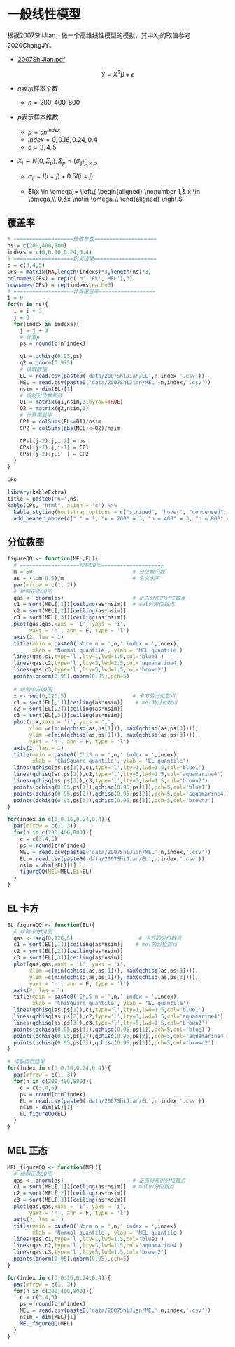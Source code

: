 # 一般线性模型
根据2007ShiJian，做一个高维线性模型的模拟，其中$X_{ij}$的取值参考2020ChangJY。

- [2007ShiJian.pdf](https://tang-jay.github.io/resources/HighDimen/2.pdf)



$$Y = X^\mathsf{T}\beta + \epsilon$$

- $n$表示样本个数
  - $n = 200,400,800$
- $p$表示样本维数
  - $p=cn^{index}$
  - $index=0,0.16,0.24,0.4$
  - $c = 3,4,5$

- $X_i \sim N(0,\Sigma_{p}), \Sigma_{p}=(\sigma_{ij})_{p \times p}$

  - $\sigma_{ij}=I(i=j)+0.5I(i \neq j)$

  - $I(x \in \omega)=
\left\{
\begin{aligned}
\nonumber
1,& x \in \omega,\\
0,&x \notin \omega.\\
\end{aligned}
\right.$

## 覆盖率


```r
# ===================修改参数====================
ns = c(200,400,800)
indexs = c(0,0.16,0.24,0.4)
# ===================定义结果====================
c = c(3,4,5)
CPs = matrix(NA,length(indexs)*3,length(ns)*3)
colnames(CPs) = rep(c('p','EL','MEL'),3)
rownames(CPs) = rep(indexs,each=3)
# ===================计算覆盖率==================
i = 0
for(n in ns){
  i = i + 3
  j = 0
  for(index in indexs){
    j = j + 3
    # 计算p
    ps = round(c*n^index)

    q1 = qchisq(0.95,ps)
    q2 = qnorm(0.975)
    # 读取数据
    EL = read.csv(paste0('data/2007ShiJian/EL',n,index,'.csv'))
    MEL = read.csv(paste0('data/2007ShiJian/MEL',n,index,'.csv'))
    nsim = dim(EL)[1]
    # 编制分位数矩阵
    Q1 = matrix(q1,nsim,3,byrow=TRUE)
    Q2 = matrix(q2,nsim,3)
    # 计算覆盖率
    CP1 = colSums(EL<=Q1)/nsim
    CP2 = colSums(abs(MEL)<=Q2)/nsim

    CPs[(j-2):j,i-2] = ps
    CPs[(j-2):j,i-1] = CP1
    CPs[(j-2):j,i  ] = CP2
  }
}

CPs
```

```r
library(kableExtra)
title = paste0('n=',ns)
kable(CPs, "html", align = 'c') %>%
  kable_styling(bootstrap_options = c("striped", "hover", "condensed", "responsive"), full_width = F) %>%
  add_header_above(c(" " = 1, "n = 200" = 3, "n = 400" = 3, "n = 800" = 3))
```
## 分位数图

```r
figureQQ <- function(MEL,EL){
  # ===================绘制QQ图====================
  m = 50                                # 分位数个数
  as = (1:m-0.5)/m                      # 名义水平
  par(mfrow = c(1, 2))
  # 绘制正态QQ图
  qas <- qnorm(as)                      # 正态分布的分位数点
  c1 = sort(MEL[,1])[ceiling(as*nsim)]  # mel的分位数点
  c2 = sort(MEL[,2])[ceiling(as*nsim)]
  c3 = sort(MEL[,3])[ceiling(as*nsim)]
  plot(qas,qas,xaxs = 'i', yaxs = 'i',
       yaxt = 'n', ann = F, type = 'l')
  axis(2, las = 1)
  title(main = paste0('Norm n = ',n,' index = ',index),
        xlab = 'Normal quantile', ylab = 'MEL quantile')
  lines(qas,c1,type='l',lty=1,lwd=1.5,col='blue1')
  lines(qas,c2,type='l',lty=3,lwd=1.5,col='aquamarine4')
  lines(qas,c3,type='l',lty=5,lwd=1.5,col='brown2')
  points(qnorm(0.95),qnorm(0.95),pch=5)
  
  # 绘制卡方QQ图
  x <- seq(0,120,5)                     # 卡方的分位数点
  c1 = sort(EL[,1])[ceiling(as*nsim)]    # mel的分位数点
  c2 = sort(EL[,2])[ceiling(as*nsim)]
  c3 = sort(EL[,3])[ceiling(as*nsim)]
  plot(x,x,xaxs = 'i', yaxs = 'i',
       xlim =c(min(qchisq(as,ps[1])), max(qchisq(as,ps[3]))),
       ylim =c(min(qchisq(as,ps[1])), max(qchisq(as,ps[3]))),
       yaxt = 'n', ann = F, type = 'l')
  axis(2, las = 1)
  title(main = paste0('ChiS n = ',n,' index = ',index),
        xlab = 'ChiSquare quantile', ylab = 'EL quantile')
  lines(qchisq(as,ps[1]),c1,type='l',lty=1,lwd=1.5,col='blue1')
  lines(qchisq(as,ps[2]),c2,type='l',lty=3,lwd=1.5,col='aquamarine4')
  lines(qchisq(as,ps[3]),c3,type='l',lty=5,lwd=1.5,col='brown2')
  points(qchisq(0.95,ps[1]),qchisq(0.95,ps[1]),pch=5,col='blue1')
  points(qchisq(0.95,ps[2]),qchisq(0.95,ps[2]),pch=5,col='aquamarine4')
  points(qchisq(0.95,ps[3]),qchisq(0.95,ps[3]),pch=5,col='brown2')
}
```

```r
for(index in c(0,0.16,0.24,0.4)){
  par(mfrow = c(1, 3))
  for(n in c(200,400,800)){
    c = c(3,4,5)
    ps = round(c*n^index)
    MEL = read.csv(paste0('data/2007ShiJian/MEL',n,index,'.csv'))
    EL = read.csv(paste0('data/2007ShiJian/EL',n,index,'.csv'))
    nsim = dim(MEL)[1]
    figureQQ(MEL=MEL,EL=EL)
  }
}
```



## EL 卡方
```r
EL_figureQQ <- function(EL){
  # 绘制卡方QQ图
  qas <- seq(0,120,5)                     # 卡方的分位数点
  c1 = sort(EL[,1])[ceiling(as*nsim)]    # mel的分位数点
  c2 = sort(EL[,2])[ceiling(as*nsim)]
  c3 = sort(EL[,3])[ceiling(as*nsim)]
  plot(qas,qas,xaxs = 'i', yaxs = 'i',
       xlim =c(min(qchisq(as,ps[1])), max(qchisq(as,ps[3]))),
       ylim =c(min(qchisq(as,ps[1])), max(qchisq(as,ps[3]))),
       yaxt = 'n', ann = F, type = 'l')
  axis(2, las = 1)
  title(main = paste0('ChiS n = ',n,' index = ',index),
        xlab = 'ChiSquare quantile', ylab = 'EL quantile')
  lines(qchisq(as,ps[1]),c1,type='l',lty=1,lwd=1.5,col='blue1')
  lines(qchisq(as,ps[2]),c2,type='l',lty=3,lwd=1.5,col='aquamarine4')
  lines(qchisq(as,ps[3]),c3,type='l',lty=5,lwd=1.5,col='brown2')
  points(qchisq(0.95,ps[1]),qchisq(0.95,ps[1]),pch=5,col='blue1')
  points(qchisq(0.95,ps[2]),qchisq(0.95,ps[2]),pch=5,col='aquamarine4')
  points(qchisq(0.95,ps[3]),qchisq(0.95,ps[3]),pch=5,col='brown2')
}
```

```r
# 读取运行结果
for(index in c(0,0.16,0.24,0.4)){
  par(mfrow = c(1, 3))
  for(n in c(200,400,800)){
    c = c(3,4,5)
    ps = round(c*n^index)
    EL = read.csv(paste0('data/2007ShiJian/EL',n,index,'.csv'))
    nsim = dim(EL)[1]
    EL_figureQQ(EL)
  }
}
```


## MEL 正态
```r

MEL_figureQQ <- function(MEL){
  # 绘制正态QQ图
  qas <- qnorm(as)                      # 正态分布的分位数点
  c1 = sort(MEL[,1])[ceiling(as*nsim)]  # mel的分位数点
  c2 = sort(MEL[,2])[ceiling(as*nsim)]
  c3 = sort(MEL[,3])[ceiling(as*nsim)]
  plot(qas,qas,xaxs = 'i', yaxs = 'i',
       yaxt = 'n', ann = F, type = 'l')
  axis(2, las = 1)
  title(main = paste0('Norm n = ',n,' index = ',index),
        xlab = 'Normal quantile', ylab = 'MEL quantile')
  lines(qas,c1,type='l',lty=1,lwd=1.5,col='blue1')
  lines(qas,c2,type='l',lty=3,lwd=1.5,col='aquamarine4')
  lines(qas,c3,type='l',lty=5,lwd=1.5,col='brown2')
  points(qnorm(0.95),qnorm(0.95),pch=5)
}
```

```r
for(index in c(0,0.16,0.24,0.4)){
  par(mfrow = c(1, 3))
  for(n in c(200,400,800)){
    c = c(3,4,5)
    ps = round(c*n^index)
    MEL = read.csv(paste0('data/2007ShiJian/MEL',n,index,'.csv'))
    nsim = dim(MEL)[1]
    MEL_figureQQ(MEL)
  }
}
```




